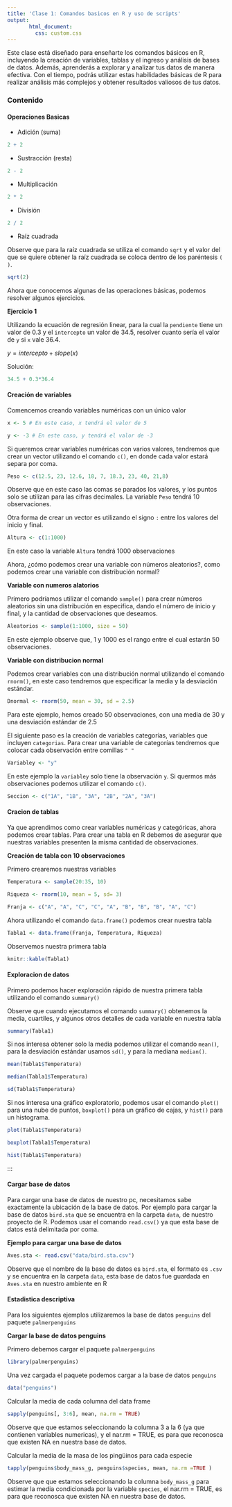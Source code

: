 ---
title: 'Clase 1: Comandos basicos en R y uso de scripts'
output: 
       html_document:
         css: custom.css
---

Este clase está diseñado para enseñarte los comandos básicos en R, incluyendo la creación de variables, tablas y el ingreso y análisis de bases de datos. Además, aprenderás a explorar y analizar tus datos de manera efectiva. Con el tiempo, podrás utilizar estas habilidades básicas de R para realizar análisis más complejos y obtener resultados valiosos de tus datos.


### Contenido {.tabset .tabset-pills}

#### Operaciones Basicas

- Adición (suma)

```{r}
2 + 2
```


- Sustracción (resta)

```{r}
2 - 2
```

- Multiplicación 

```{r}
2 * 2
```

- División

```{r}
2 / 2
```

- Raíz cuadrada  

::: {.notes}

Observe que para la raíz cuadrada se utiliza el comando `sqrt` y el valor del que se quiere obtener la raíz cuadrada se coloca dentro de los paréntesis `( )`.

```{r}
sqrt(2)
```

:::

Ahora que conocemos algunas de las operaciones básicas, podemos resolver algunos ejercicios.

:::{.notes}

**Ejercicio 1**

Utilizando la ecuación de regresión linear, para la cual la `pendiente` tiene un valor de 0.3 y el `intercepto` un valor de 34.5, resolver cuanto sería el valor de `y` si `x` vale 36.4.

  $y = intercepto + slope(x)$

Solución:

```{r}
34.5 + 0.3*36.4
```


:::

#### Creación de variables

Comencemos creando variables numéricas con un único valor

```{r}
x <- 5 # En este caso, x tendrá el valor de 5
```


```{r}
y <- -3 # En este caso, y tendrá el valor de -3
```

:::{.notes}

Si queremos crear variables numéricas con varios valores, tendremos que crear un vector utilizando el comando `c()`, en donde cada valor estará separa por coma.

```{r}
Peso <- c(12.5, 23, 12.6, 18, 7, 18.3, 23, 40, 21,8)
```

Observe que en este caso las comas se parados los valores, y los puntos solo se utilizan para las cifras decimales. La variable `Peso` tendrá 10 observaciones.

Otra forma de crear un vector es utilizando el signo `:` entre los valores del inicio y final.


```{r}

Altura <- c(1:1000)
```

En este caso la variable `Altura` tendrá 1000 observaciones

:::

Ahora, ¿cómo podemos crear una variable con números aleatorios?, como podemos crear una variable con distribución normal?

:::{.notes}

**Variable con numeros alatorios**

Primero podríamos utilizar el comando `sample()` para crear números aleatorios sin una distribución en especifica, dando el número de inicio y final, y la cantidad de observaciones que deseamos.

```{r}
Aleatorios <- sample(1:1000, size = 50)
```

En este ejemplo observe que, 1 y 1000 es el rango entre el cual estarán 50 observaciones.

**Variable con distribucion normal**

Podemos crear variables con una distribución normal utilizando el comando `rnorm()`, en este caso tendremos que especificar la media y la desviación estándar.

```{r}
Dnormal <- rnorm(50, mean = 30, sd = 2.5)
```

Para este ejemplo, hemos creado 50 observaciones, con una media de 30 y una desviación estándar de 2.5

:::


El siguiente paso es la creación de variables categorías, variables que incluyen `categorias`. Para crear una variable de categorías tendremos que colocar cada observación entre comillas `" "`

```{r}
Variabley <- "y"
```

En este ejemplo la `variabley` solo tiene la observación `y`. Si quermos más observaciones podemos utilizar el comando `c()`.

```{r}
Seccion <- c("1A", "1B", "3A", "2B", "2A", "3A")
```

#### Cracion de tablas

Ya que aprendimos como crear variables numéricas y categóricas, ahora podemos crear tablas. Para crear una tabla en R debemos de asegurar que nuestras variables presenten la misma cantidad de observaciones.

:::{.notes}

**Creación de tabla con 10 observaciones**

Primero crearemos nuestras variables

```{r}
Temperatura <- sample(20:35, 10)

Riqueza <- rnorm(10, mean = 5, sd= 3)

Franja <- c("A", "A", "C", "C", "A", "B", "B", "B", "A", "C")
```

Ahora utilizando el comando `data.frame()` podemos crear nuestra tabla

```{r}
Tabla1 <- data.frame(Franja, Temperatura, Riqueza)
```


Observemos nuestra primera tabla

```{r, echo=FALSE}

knitr::kable(Tabla1)
```

:::

#### Exploracion de datos

Primero podemos hacer exploración rápido de nuestra primera tabla utilizando el comando `summary()` 

Observe que cuando ejecutamos el comando `summary()` obtenemos la media, cuartiles, y algunos otros detalles de cada variable en nuestra tabla

```{r}

summary(Tabla1)
```


Si nos interesa obtener solo la media podemos utilizar el comando `mean()`, para la desviación estándar usamos `sd()`, y para la mediana `median()`.

```{r}
mean(Tabla1$Temperatura)
```

```{r}
median(Tabla1$Temperatura)
```

```{r}

sd(Tabla1$Temperatura)

```


Si nos interesa una gráfico exploratorio, podemos usar el comando `plot()` para una nube de puntos, `boxplot()` para un gráfico de cajas, y `hist()` para un histograma.


```{r}
plot(Tabla1$Temperatura)
```


```{r}
boxplot(Tabla1$Temperatura)
```


```{r}
hist(Tabla1$Temperatura)
```

:::

#### Cargar base de datos

Para cargar una base de datos de nuestro pc, necesitamos sabe exactamente la ubicación de la base de datos. Por ejemplo para cargar la base de datos `bird.sta` que se encuentra en la carpeta `data`, de nuestro proyecto de R. Podemos usar el comando `read.csv()` ya que esta base de datos está delimitada por coma.


:::{.notes}

**Ejemplo para cargar una base de datos**

```{r, eval=FALSE}

Aves.sta <- read.csv("data/bird.sta.csv")
```

Observe que el nombre de la base de datos es `bird.sta`, el formato es `.csv` y se encuentra en la carpeta `data`, esta base de datos fue guardada en `Aves.sta` en nuestro ambiente en R

:::

#### Estadistica descriptiva

Para los siguientes ejemplos utilizaremos la base de datos `penguins` del paquete `palmerpenguins`


:::{.notes} 

**Cargar la base de datos penguins**

Primero debemos cargar el paquete `palmerpenguins`

```{r}
library(palmerpenguins)
```

Una vez cargada el paquete podemos cargar a la base de datos `penguins`

```{r}
data("penguins")
```

:::


:::{.notes}

Calcular la media de cada columna del data frame

```{r}
sapply(penguins[, 3:6], mean, na.rm = TRUE)
```

Observe que que estamos seleccionando la columna 3 a la 6 (ya que contienen variables numericas), y el nar.rm = TRUE, es para que reconosca que existen NA en nuestra base de datos.

:::

:::{.notes}

Calcular la media de la masa de los pingüinos para cada especie

```{r}
tapply(penguins$body_mass_g, penguins$species, mean, na.rm =TRUE )
```
Observe que que estamos seleccionando la columna `body_mass_g` para estimar la media condicionada por la variable `species`, el nar.rm = TRUE, es para que reconosca que existen NA en nuestra base de datos.

:::
